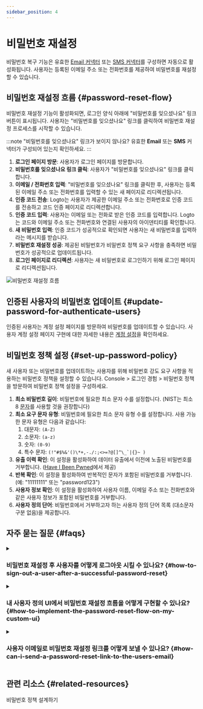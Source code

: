 ```yaml
---
sidebar_position: 4
---
```


# 비밀번호 재설정

비밀번호 복구 기능은 유효한 [Email 커넥터](/connectors/email-connectors) 또는 [SMS 커넥터](/connectors/sms-connectors)를 구성하면 자동으로 활성화됩니다. 사용자는 등록된 이메일 주소 또는 전화번호를 제공하여 비밀번호를 재설정할 수 있습니다.

## 비밀번호 재설정 흐름 \{#password-reset-flow}

비밀번호 재설정 기능이 활성화되면, 로그인 양식 아래에 "비밀번호를 잊으셨나요" 링크 버튼이 표시됩니다. 사용자는 "비밀번호를 잊으셨나요" 링크를 클릭하여 비밀번호 재설정 프로세스를 시작할 수 있습니다.

:::note
"비밀번호를 잊으셨나요" 링크가 보이지 않나요? 유효한 **Email** 또는 **SMS** 커넥터가 구성되어 있는지 확인하세요.
:::

1. **로그인 페이지 방문**: 사용자가 로그인 페이지를 방문합니다.
2. **비밀번호를 잊으셨나요 링크 클릭**: 사용자가 "비밀번호를 잊으셨나요" 링크를 클릭합니다.
3. **이메일 / 전화번호 입력**: "비밀번호를 잊으셨나요" 링크를 클릭한 후, 사용자는 등록된 이메일 주소 또는 전화번호를 입력할 수 있는 새 페이지로 리디렉션됩니다.
4. **인증 코드 전송**: Logto는 사용자가 제공한 이메일 주소 또는 전화번호로 인증 코드를 전송하고 코드 인증 페이지로 리디렉션합니다.
5. **인증 코드 입력**: 사용자는 이메일 또는 전화로 받은 인증 코드를 입력합니다. Logto는 코드와 이메일 주소 또는 전화번호와 연결된 사용자의 아이덴티티를 확인합니다.
6. **새 비밀번호 입력**: 인증 코드가 성공적으로 확인되면 사용자는 새 비밀번호를 입력하라는 메시지를 받습니다.
7. **비밀번호 재설정 성공**: 제공된 비밀번호가 비밀번호 정책 요구 사항을 충족하면 비밀번호가 성공적으로 업데이트됩니다.
8. **로그인 페이지로 리디렉션**: 사용자는 새 비밀번호로 로그인하기 위해 로그인 페이지로 리디렉션됩니다.

![비밀번호 재설정 흐름](./assets/reset-password.png)

## 인증된 사용자의 비밀번호 업데이트 \{#update-password-for-authenticate-users}

인증된 사용자는 계정 설정 페이지를 방문하여 비밀번호를 업데이트할 수 있습니다. 사용자 계정 설정 페이지 구현에 대한 자세한 내용은 [계정 설정](/end-user-flows/account-settings/)을 확인하세요.

## 비밀번호 정책 설정 \{#set-up-password-policy}

새 사용자 또는 비밀번호를 업데이트하는 사용자를 위해 비밀번호 강도 요구 사항을 적용하는 비밀번호 정책을 설정할 수 있습니다. <CloudLink to="/sign-in-experience/password-policy">Console > 로그인 경험 > 비밀번호 정책</CloudLink>을 방문하여 비밀번호 정책 설정을 구성하세요.

1. **최소 비밀번호 길이**: 비밀번호에 필요한 최소 문자 수를 설정합니다. (NIST는 최소 8 [문자](https://pages.nist.gov/800-63-3/sp800-63b.html#sec5)를 사용할 것을 권장합니다)
2. **최소 요구 문자 유형**: 비밀번호에 필요한 최소 문자 유형 수를 설정합니다. 사용 가능한 문자 유형은 다음과 같습니다:
   1. 대문자: `(A-Z)`
   2. 소문자: `(a-z)`
   3. 숫자: `(0-9)`
   4. 특수 문자: ``(!"#$%&'()\*+,-./:;<>=?@[]^\_`|{}~ )``
3. **유출 이력 확인**: 이 설정을 활성화하여 데이터 유출에서 이전에 노출된 비밀번호를 거부합니다. ([Have I Been Pwned](https://haveibeenpwned.com/Passwords)에서 제공)
4. **반복 확인**: 이 설정을 활성화하여 반복적인 문자가 포함된 비밀번호를 거부합니다. (예: "11111111" 또는 "password123")
5. **사용자 정보 확인**: 이 설정을 활성화하여 사용자 이름, 이메일 주소 또는 전화번호와 같은 사용자 정보가 포함된 비밀번호를 거부합니다.
6. **사용자 정의 단어**: 비밀번호에서 거부하고자 하는 사용자 정의 단어 목록 (대소문자 구분 없음)을 제공합니다.

## 자주 묻는 질문 \{#faqs}

<details>
  <summary>

### 비밀번호 재설정 후 사용자를 어떻게 로그아웃 시킬 수 있나요? \{#how-to-sign-out-a-user-after-a-successful-password-reset}

</summary>

사용자가 비밀번호를 성공적으로 재설정할 때 알림을 받기 위해 `PostResetPassword` [웹훅 이벤트](/developers/webhooks/webhooks-events#user-interaction-hook-events)를 구독하세요. 그런 다음 사용자의 현재 세션을 무효화하고 로그인 페이지로 리디렉션하는 [로그아웃](/end-user-flows/sign-out) 작업을 트리거할 수 있습니다.

</details>

<details>
  <summary>

### 내 사용자 정의 UI에서 비밀번호 재설정 흐름을 어떻게 구현할 수 있나요? \{#how-to-implement-the-password-reset-flow-on-my-custom-ui}

</summary>

Logto의 **Management API** 및 **Account API**를 사용하여 자체 비밀번호 재설정 흐름을 구현할 수 있습니다. 자세한 내용은 [계정 설정](/end-user-flows/account-settings/)을 확인하세요.

</details>

<details>
  <summary>

### 사용자 이메일로 비밀번호 재설정 링크를 어떻게 보낼 수 있나요? \{#how-can-i-send-a-password-reset-link-to-the-users-email}

</summary>

자체 호스팅된 비밀번호 재설정 엔드포인트를 생성하고 Logto SDK를 활용하여 [`first_screen`](/end-user-flows/authentication-parameters/first-screen)을 `reset-password`로 설정하여 로그인 요청을 시작할 수 있습니다. 이렇게 하면 사용자가 비밀번호 재설정 페이지로 원활하게 리디렉션됩니다.

</details>

## 관련 리소스 \{#related-resources}

<Url href="https://blog.logto.io/design-your-password-policy">비밀번호 정책 설계하기</Url>
